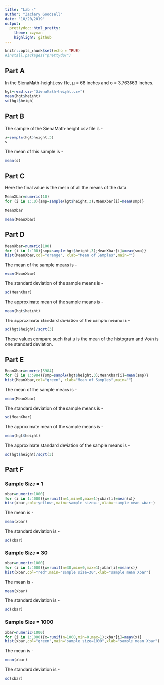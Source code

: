 ```yaml
---
title: "Lab 4"
author: "Zachary Goodsell"
date: "10/20/2019"
output:
  prettydoc::html_pretty:
    theme: cayman
    highlight: github
---
```


```r
knitr::opts_chunk$set(echo = TRUE)
#install.packages("prettydoc")
```

## Part A
In the SienaMath-height.csv file, µ = 68 inches and σ = 3.763863 inches.

```r
hgt=read.csv("SienaMath-height.csv")
mean(hgt$height)
sd(hgt$heigh)
```

## Part B

The sample of the SienaMath-height.csv file is -

```r
s=sample(hgt$height,3)
s
```

The mean of this sample is -

```r
mean(s)
```

## Part C

Here the final value is the mean of all the means of the data.

```r
MeanXbar=numeric(10)
for (i in 1:10){smp=sample(hgt$height,3);MeanXbar[i]=mean(smp)}

MeanXbar

mean(MeanXbar)
```

## Part D

```r
MeanXbar=numeric(100)
for (i in 1:100){smp=sample(hgt$height,3);MeanXbar[i]=mean(smp)}
hist(MeanXbar,col="orange", xlab="Mean of Samples",main="")
```

The mean of the sample means is -

```r
mean(MeanXbar)
```

The standard deviation of the sample means is -

```r
sd(MeanXbar)
```

The approximate mean of the sample means is -

```r
mean(hgt$height)
```


The approximate standard deviation of the sample means is -

```r
sd(hgt$height)/sqrt(3)
```

These values compare such that µ is the mean of the histogram and √σ/n is one standard deviation.

## Part E

```r
MeanXbar=numeric(5984)
for (i in 1:5984){smp=sample(hgt$height,3);MeanXbar[i]=mean(smp)}
hist(MeanXbar,col="green", xlab="Mean of Samples",main="")
```

The mean of the sample means is -

```r
mean(MeanXbar)
```

The standard deviation of the sample means is -

```r
sd(MeanXbar)
```

The approximate mean of the sample means is -

```r
mean(hgt$height)
```


The approximate standard deviation of the sample means is -

```r
sd(hgt$height)/sqrt(3)
```

## Part F

### Sample Size = 1
```r
xbar=numeric(1000)
for (i in 1:1000){x=runif(n=1,min=0,max=1);xbar[i]=mean(x)}
hist(xbar,col="yellow",main="sample size=1",xlab="sample mean Xbar")
```

The mean is - 

```r
mean(xbar)
```

The standard deviation is -

```r
sd(xbar)
```

### Sample Size = 30
```r
xbar=numeric(1000)
for (i in 1:1000){x=runif(n=30,min=0,max=1);xbar[i]=mean(x)}
hist(xbar,col="red",main="sample size=30",xlab="sample mean Xbar")
```

The mean is - 

```r
mean(xbar)
```

The standard deviation is -

```r
sd(xbar)
```

### Sample Size = 1000
```r
xbar=numeric(1000)
for (i in 1:1000){x=runif(n=1000,min=0,max=1);xbar[i]=mean(x)}
hist(xbar,col="green",main="sample size=1000",xlab="sample mean Xbar")
```

The mean is - 

```r
mean(xbar)
```

The standard deviation is -

```r
sd(xbar)
```
